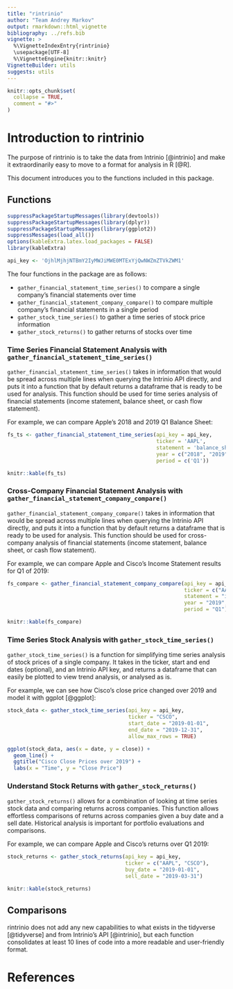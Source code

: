 ```yaml
---
title: "rintrinio"
author: "Team Andrey Markov"
output: rmarkdown::html_vignette
bibliography: ../refs.bib
vignette: >
  %\VignetteIndexEntry{rintrinio}
  \usepackage[UTF-8]
  %\VignetteEngine{knitr::knitr}
VignetteBuilder: utils
suggests: utils
---
```

```r
knitr::opts_chunk$set(
  collapse = TRUE,
  comment = "#>"
)
```
# Introduction to rintrinio

The purpose of rintrinio is to take the data from Intrinio [@intrinio] and make it extraordinarily easy to move to a format for analysis in R [@R].

This document introduces you to the functions included in this package.

## Functions
```r
suppressPackageStartupMessages(library(devtools))
suppressPackageStartupMessages(library(dplyr))
suppressPackageStartupMessages(library(ggplot2))
suppressMessages(load_all())
options(kableExtra.latex.load_packages = FALSE)
library(kableExtra)

api_key <- 'OjhlMjhjNTBmY2IyMWJiMWE0MTExYjQwNWZmZTVkZWM1'
```

The four functions in the package are as follows:

- `gather_financial_statement_time_series()` to compare a single company's financial statements over time
- `gather_financial_statement_company_compare()` to compare multiple company's financial statements in a single period
- `gather_stock_time_series()` to gather a time series of stock price information
- `gather_stock_returns()` to gather returns of stocks over time

### Time Series Financial Statement Analysis with `gather_financial_statement_time_series()`

`gather_financial_statement_time_series()` takes in information that would be spread across multiple lines when querying the Intrinio API directly, and puts it into a function that by default returns a dataframe that is ready to be used for analysis. This function should be used for time series analysis of financial statements (income statement, balance sheet, or cash flow statement).

For example, we can compare Apple's 2018 and 2019 Q1 Balance Sheet:

```r
fs_ts <- gather_financial_statement_time_series(api_key = api_key, 
                                                ticker = 'AAPL',
                                                statement = 'balance_sheet_statement', 
                                                year = c("2018", "2019"), 
                                                period = c('Q1'))

knitr::kable(fs_ts)
```

### Cross-Company Financial Statement Analysis with `gather_financial_statement_company_compare()`

`gather_financial_statement_company_compare()` takes in information that would be spread across multiple lines when querying the Intrinio API directly, and puts it into a function that by default returns a dataframe that is ready to be used for analysis. This function should be used for cross-company analysis of financial statements (income statement, balance sheet, or cash flow statement).

For example, we can compare Apple and Cisco's Income Statement results for Q1 of 2019:

```r
fs_compare <- gather_financial_statement_company_compare(api_key = api_key, 
                                                         ticker = c("AAPL", "CSCO"), 
                                                         statement = "income_statement", 
                                                         year = "2019", 
                                                         period = "Q1")

knitr::kable(fs_compare)
```

### Time Series Stock Analysis with `gather_stock_time_series()`

`gather_stock_time_series()` is a function for simplifying time series analysis of stock prices of a single company. It takes in the ticker, start and end dates (optional), and an Intrinio API key, and returns a dataframe that can easily be plotted to view trend analysis, or analysed as is.

For example, we can see how Cisco's close price changed over 2019 and model it with ggplot [@ggplot]:

```r
stock_data <- gather_stock_time_series(api_key = api_key, 
                                       ticker = "CSCO", 
                                       start_date = "2019-01-01", 
                                       end_date = "2019-12-31",
                                       allow_max_rows = TRUE)

ggplot(stock_data, aes(x = date, y = close)) +
  geom_line() +
  ggtitle("Cisco Close Prices over 2019") +
  labs(x = "Time", y = "Close Price")
```

### Understand Stock Returns with `gather_stock_returns()`

`gather_stock_returns()` allows for a combination of looking at time series stock data and comparing returns across companies. This function allows effortless comparisons of returns across companies given a buy date and a sell date. Historical analysis is important for portfolio evaluations and comparisons.

For example, we can compare Apple and Cisco's returns over Q1 2019:

```r
stock_returns <- gather_stock_returns(api_key = api_key, 
                                      ticker = c("AAPL", "CSCO"), 
                                      buy_date = "2019-01-01", 
                                      sell_date = "2019-03-31")

knitr::kable(stock_returns)
```

## Comparisons

rintrinio does not add any new capabilities to what exists in the tidyverse [@tidyverse] and from Intrinio's API [@intrinio], but each function consolidates at least 10 lines of code into a more readable and user-friendly format.

# References
